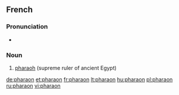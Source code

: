 ==French==
{{wikipedia|lang=fr}}

===Pronunciation===
* {{IPA|/fa.ʁa.ɔ̃/|lang=fr}}

===Noun===
{{infl|fr|noun|g=m}}

# [[pharaoh]] (supreme ruler of ancient Egypt)

{{tbot entry|French|pharaoh|2008|January|fr}}

[[de:pharaon]]
[[et:pharaon]]
[[fr:pharaon]]
[[lt:pharaon]]
[[hu:pharaon]]
[[pl:pharaon]]
[[ru:pharaon]]
[[vi:pharaon]]